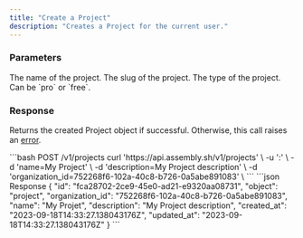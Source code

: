 ```yaml
---
title: "Create a Project"
description: "Creates a Project for the current user."
---
```


### Parameters

<ResponseField name="name" type="string" required>
The name of the project.
</ResponseField>

<ResponseField name="slug" type="string" required>
The slug of the project.
</ResponseField>

<ResponseField name="type" type="string" required>
The type of the project. Can be `pro` or `free`.
</ResponseField>

### Response

Returns the created Project object if successful. Otherwise, this call raises an [error](../errors).


<RequestExample>
```bash POST /v1/projects
curl 'https://api.assembly.sh/v1/projects' \
-u '<token>:' \
-d 'name=My Project' \
-d 'description=My Project description' \
-d 'organization_id=752268f6-102a-40c8-b726-0a5abe891083' \
```
</RequestExample>

<ResponseExample>
```json Response
{
  "id": "fca28702-2ce9-45e0-ad21-e9320aa08731",
  "object": "project",
  "organization_id": "752268f6-102a-40c8-b726-0a5abe891083",
  "name": "My Projet",
  "description": "My Project description",
  "created_at": "2023-09-18T14:33:27.138043176Z",
  "updated_at": "2023-09-18T14:33:27.138043176Z"
}
```
</ResponseExample>

<Snippet file="snippet-assembly-sdk.mdx" />
